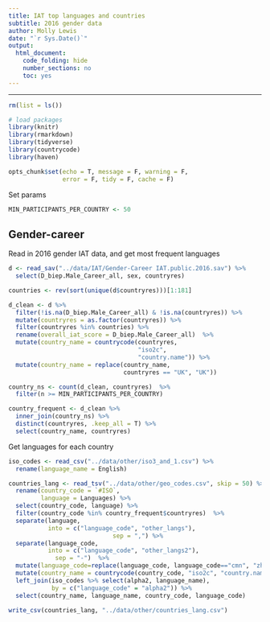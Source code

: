 ```yaml
---
title: IAT top languages and countries
subtitle: 2016 gender data
author: Molly Lewis 
date: "`r Sys.Date()`"
output: 
  html_document:
    code_folding: hide
    number_sections: no
    toc: yes
---
```

  
******

```r
rm(list = ls())

# load packages
library(knitr)
library(rmarkdown)
library(tidyverse)
library(countrycode)
library(haven)

opts_chunk$set(echo = T, message = F, warning = F, 
               error = F, tidy = F, cache = F)
```

Set params
```r
MIN_PARTICIPANTS_PER_COUNTRY <- 50
```

## Gender-career

Read in 2016 gender IAT data, and get most frequent languages
```r
d <- read_sav("../data/IAT/Gender-Career IAT.public.2016.sav") %>%
  select(D_biep.Male_Career_all, sex, countryres)

countries <- rev(sort(unique(d$countryres)))[1:181]

d_clean <- d %>% 
  filter(!is.na(D_biep.Male_Career_all) & !is.na(countryres)) %>%
  mutate(countryres = as.factor(countryres)) %>%
  filter(countryres %in% countries) %>%
  rename(overall_iat_score = D_biep.Male_Career_all)  %>%
  mutate(country_name = countrycode(countryres,
                                    "iso2c",
                                    "country.name")) %>%
  mutate(country_name = replace(country_name, 
                                countryres == "UK", "UK")) 

country_ns <- count(d_clean, countryres)  %>%
  filter(n >= MIN_PARTICIPANTS_PER_COUNTRY)

country_frequent <- d_clean %>%
  inner_join(country_ns) %>% 
  distinct(countryres, .keep_all = T) %>%
  select(country_name, countryres)
```

Get languages for each country
```r
iso_codes <- read_csv("../data/other/iso3_and_1.csv") %>%
  rename(language_name = English)

countries_lang <- read_tsv("../data/other/geo_codes.csv", skip = 50) %>%
  rename(country_code = `#ISO`,
         language = Languages) %>%
  select(country_code, language) %>%
  filter(country_code %in% country_frequent$countryres)  %>%
  separate(language,
           into = c("language_code", "other_langs"), 
                             sep = ",") %>%
  separate(language_code,
           into = c("language_code", "other_langs2"), 
             sep = "-")  %>%
  mutate(language_code=replace(language_code, language_code=="cmn", "zh")) %>%
  mutate(country_name = countrycode(country_code, "iso2c", "country.name")) %>%
  left_join(iso_codes %>% select(alpha2, language_name), 
            by = c("language_code" = "alpha2")) %>%
  select(country_name, language_name, country_code, language_code)

write_csv(countries_lang, "../data/other/countries_lang.csv")

```
